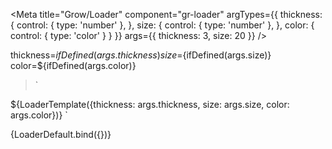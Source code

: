 
<Meta
  title="Grow/Loader"
  component="gr-loader"
  argTypes={{
    thickness: {
      control: { type: 'number' },
    },
    size: {
      control: { type: 'number' },
    },
    color: {
      control: { type: 'color' }
    }
  }}
  args={{
    thickness: 3,
    size: 20
  }}
/>

thickness=${ifDefined(args.thickness)}
size=${ifDefined(args.size)}
color=${ifDefined(args.color)}
></gr-loader>`

${LoaderTemplate({thickness: args.thickness, size: args.size, color: args.color})}
`

<Canvas>
  <Story name="Default">
    {LoaderDefault.bind({})}
  </Story>
</Canvas>